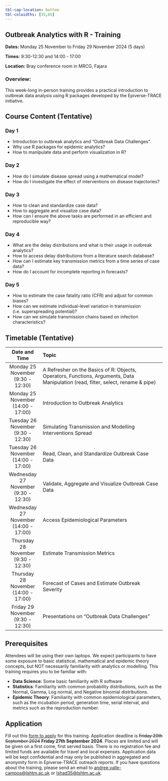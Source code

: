 ```yaml
---
tbl-cap-location: bottom
tbl-colwidths: [35,65]
---
```


## Outbreak Analytics with R - Training {#pre-summit-training}

**Dates:** Monday 25 November to Friday 29 November 2024 (5 days)

**Times:** 9:30-12:30 and 14:00 - 17:00

**Location:** Bray conference room in MRCG, Fajara

### Overview:

This week-long in-person training provides a practical introduction to outbreak data analysis using R packages developed by the Epiverse-TRACE initiative.

## Course Content (Tentative)

### Day 1

-   Introduction to outbreak analytics and "Outbreak Data Challenges".
-   Why use R packages for epidemic analytics?
-   How to manipulate data and perform visualization in R?

### Day 2

-   How do I simulate disease spread using a mathematical model?
-   How do I investigate the effect of interventions on disease trajectories?

### Day 3

-   How to clean and standardize case data?
-   How to aggregate and visualize case data?
-   How can I ensure the above tasks are performed in an efficient and reproducible way?

### Day 4

-   What are the delay distributions and what is their usage in outbreak analytics?
-   How to access delay distributions from a literature search database?
-   How can I estimate key transmission metrics from a time series of case data?
-   How do I account for incomplete reporting in forecasts?

### Day 5

-   How to estimate the case fatality ratio (CFR) and adjust for common biases?
-   How can we estimate individual-level variation in transmission (i.e. superspreading potential)?
-   How can we simulate transmission chains based on infection characteristics?

## Timetable (Tentative)

|             Date and Time             | Topic                                                                                                                             |
|:-------------------------------------:|:----------------------------------------------------------------------------------------------------------------------------------|
|   Monday 25 November (9:30 - 12:30)   | A Refresher on the Basics of R: Objects, Operators, Functions, Arguments, Data Manipulation (read, filter, select, rename & pipe) |
|  Monday 25 November (14:00 - 17:00)   | Introduction to Outbreak Analytics                                                                                                |
|  Tuesday 26 November (9:30 - 12:30)   | Simulating Transmission and Modelling Interventions Spread                                                                        |
|  Tuesday 26 November (14:00 - 17:00)  | Read, Clean, and Standardize Outbreak Case Data                                                                                   |
| Wednesday 27 November (9:30 - 12:30)  | Validate, Aggregate and Visualize Outbreak Case Data                                                                              |
| Wednesday 27 November (14:00 - 17:00) | Access Epidemiological Parameters                                                                                                 |
|  Thursday 28 November (9:30 - 12:30)  | Estimate Transmission Metrics                                                                                                     |
| Thursday 28 November (14:00 - 17:00)  | Forecast of Cases and Estimate Outbreak Severity                                                                                  |
|   Friday 29 November (9:30 - 12:30)   | Presentations on "Outbreak Data Challenges"                                                                                       |

## Prerequisites

Attendees will be using their own laptops. We expect participants to have some exposure to basic statistical, mathematical and epidemic theory concepts, but NOT necessarily familiarity with analytics or modelling. This training requires you to be familiar with:

-   **Data Science**: Some basic familiarity with R software
-   **Statistics**: Familiarity with common probability distributions, such as the Normal, Gamma, Log normal, and Negative binomial distributions.
-   **Epidemic Theory**: Familiarity with common epidemiological parameters, such as the incubation period, generation time, serial interval, and metrics such as the reproduction number.

## Application

Fill out this [form to apply](https://forms.office.com/e/MdHMYMKmC7) for this training. Application deadline is ~~Friday 20th September 2024~~ **Friday 27th September 2024**. Places are limited and will be given on a first come, first served basis. There is no registration fee and limited funds are available for travel and local expenses. Application data will be kept confidential and may only be published in aggregated and anonymity form in Epiverse-TRACE outreach reports. If you have questions about the training, please send an email to [andree.valle-campos\@lshtm.ac.uk]() or [lshad35\@lshtm.ac.uk]().
